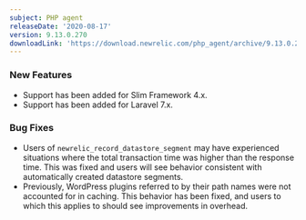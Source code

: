 ```yaml
---
subject: PHP agent
releaseDate: '2020-08-17'
version: 9.13.0.270
downloadLink: 'https://download.newrelic.com/php_agent/archive/9.13.0.270/'
---
```


### New Features

* Support has been added for Slim Framework 4.x.
* Support has been added for Laravel 7.x.

### Bug Fixes

* Users of `newrelic_record_datastore_segment` may have experienced situations where the total transaction time was higher than the response time. This was fixed and users will see behavior consistent with automatically created datastore segments.
* Previously, WordPress plugins referred to by their path names were not accounted for in caching. This behavior has been fixed, and users to which this applies to should see improvements in overhead.
